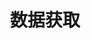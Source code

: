 ---
source-updated-at: 2025-05-16T04:52:11.000Z
translation-updated-at: 2025-05-21T20:45:07.794Z
title: 数据获取
description: 了解如何使用 Next.js 获取、缓存、重新验证和变更数据。
---